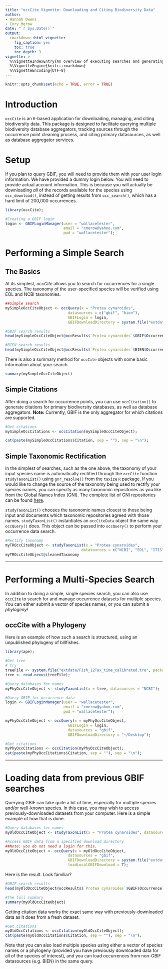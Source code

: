 ```yaml
---
title: "occCite Vignette: Downloading and Citing Biodiversity Data"
author:
- Hannah Owens
- Cory Merow
date: "`r Sys.Date()`"
output:
  rmarkdown::html_vignette:
    fig_caption: yes
    toc: true
    toc_depth: 3
vignette: >
  %\VignetteIndexEntry{An overview of executing searches and generating citations using occCite}
  %\VignetteEngine{knitr::rmarkdown}
  %\VignetteEncoding{UTF-8}
---
```


```r
knitr::opts_chunk$set(echo = TRUE, error = TRUE)
```

# Introduction 

`occCite` is an `R`-based application for downloading, managing, and citing biodiversity data. This package is designed to facilitate querying multiple biodiversity database aggregators, tracking sources through the occurrence point cleaning process, and citing primary datasources, as well as database aggregator services.

# Setup

If you plan to query GBIF, you will need to provide them with your user login information. We have provided a dummy login below. You will need to provide actual account information. This is because you will actually be downloading *all* of the records available for the species using `occ_download()`, instead of getting results from `occ_search()`, which has a hard limit of 200,000 occurrences.

```r
library(occCite);

#Creating a GBIF login
login <- GBIFLoginManager(user = "wallacetester",
                          email = "cmerow@yahoo.com",
                          pwd = "wallacetester");
```

# Performing a Simple Search

## The Basics

At its simplest, *occCite* allows you to search for occurrences for a single species. The taxonomy of the user-specified species will be verified using EOL and NCBI taxonomies.

```r
##Simple search
mySimpleOccCiteObject <- occQuery(x = "Protea cynaroides",
                            datasources = c("gbif", "bien"),
                            GBIFLogin = login, 
                            GBIFDownloadDirectory = system.file("extdata", package = "occCite"));
```

```r
#GBIF search results
head(mySimpleOccCiteObject@occResults$`Protea cynaroides`$GBIF$OccurrenceTable);
```

```r
#BIEN search results
head(mySimpleOccCiteObject@occResults$`Protea cynaroides`$BIEN$OccurrenceTable);
```

There is also a summary method for `occCite` objects with some basic information about your search.

```r
summary(mySimpleOccCiteObject)
```

## Simple Citations

After doing a search for occurrence points, you can use `occCitation()` to generate citations for primary biodiversity databases, as well as database aggregators.
**Note:** Currently, GBIF is the only aggregator for which citations are supported.

```r
#Get citations
mySimpleOccCitations <- occCitation(mySimpleOccCiteObject);
```
```r
cat(paste(mySimpleOccCitations$Citation, sep = ""), sep = "\n");
```

## Simple Taxonomic Rectification

In the simplest of searches, such as the one above, the taxonomy of your input species name is automatically rectified through the `occCite` function `studyTaxonList()` using `gnr_resolve()` from the `taxize` `R` package. If you would like to change the source of the taxonomy being used to rectify your species names, you can specify as many taxonomic repositories as you like from the Global Names Index (GNI). The complete list of GNI repositories can be found [here](http://gni.globalnames.org/data_sources). 

`studyTaxonList()` chooses the taxonomic names closest to those being input and documents which taxonomic repositories agreed with those names. `studyTaxonList()` instantiates an `occCiteData` object the same way `occQuery()` does. This object can be passed into `occQuery()` to perform your occurrence data search.

```r
#Rectify taxonomy
myTROccCiteObject <- studyTaxonList(x = "Protea cynaroides", 
                                  datasources = c("NCBI", "EOL", "ITIS"));
myTROccCiteObject@cleanedTaxonomy
```

***

# Performing a Multi-Species Search

In addition to doing a simple, single species search, you can also use `occCite` to search for and manage occurrence datasets for multiple species. You can either submit a vector of species names, or you can submit a *phylogeny!*

## occCite with a Phylogeny

Here is an example of how such a search is structured, using an unpublished phylogeny of billfishes.

```r
library(ape);

#Get tree
# try
treeFile <- system.file("extdata/Fish_12Tax_time_calibrated.tre", package='occCite');
tree <- read.nexus(treeFile);

#Query databases for names
myPhyOccCiteObject <- studyTaxonList(x = tree, datasources = "NCBI");

#Query GBIF for occurrence data
login <- GBIFLoginManager(user = "wallacetester",
                          email = "cmerow@yahoo.com",
                          pwd = "wallacetester");

myPhyOccCiteObject <- occQuery(x = myPhyOccCiteObject, 
                            GBIFLogin = login, 
                            datasources = "gbif",
                            GBIFDownloadDirectory = "~/Desktop");
```

```r
#Get citations
myPhyOccCitations <- occCitation(myPhyOccCiteObject);
cat(paste(myPhyOccCitations$Citation, sep = ""), sep = "\n");
```

***

# Loading data from previous GBIF searches

Querying GBIF can take quite a bit of time, especially for multiple species and/or well-known species. In this case, you may wish to access previously-downloaded datasets from your computer. Here is a simple example of how that is done.

```r
#Query databases for names
myOldOccCiteObject <- studyTaxonList(x = "Protea cynaroides", datasources = "NCBI");

#Access GBIF data from a specified download directory
##Note: you do not need a login for this.
myOldOccCiteObject <- occQuery(x = myOldOccCiteObject, 
                            datasources = "gbif",
                            GBIFDownloadDirectory = system.file("extdata/", package = "occCite"),
                            loadLocalGBIFDownload = T);
```

Here is the result. Look familiar?

```r
#GBIF search results
head(myOldOccCiteObject@occResults$`Protea cynaroides`$GBIF$OccurrenceTable);

#The full summary
summary(myOldOccCiteObject)
```

Getting citation data works the exact same way with previously-downloaded data as it does from a fresh dataset.

```r
#Get citations
myOldOccCitations <- occCitation(myOldOccCiteObject);
cat(paste(myOldOccCitations$Citation, sep = ""), sep = "\n");
```

Note that you can also load multiple species using either a vector of species names or a phylogeny (provided you have previously downloaded data for all of the species of interest), and you can load occurrences from non-GBIF datasources (e.g. BIEN) in the same query.
